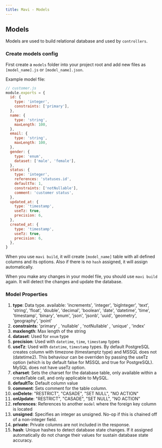 ```yaml
---
title: Mavi - Models
---
```


## Models

Models are used to build relational database and used by `controllers`.

### Create models config

First create a `models` folder into your project root and add new files as `[model_name].js` or `[model_name].json`.

Example model file:

```js
// customer.js
module.exports = {
  id: {
    type: 'integer',
    constraints: ['primary'],
  },
  name: {
    type: 'string',
    maxLength: 100,
  },
  email: {
    type: 'string',
    maxLength: 100,
  },
  gender: {
    type: 'enum',
    dataset: ['male', 'female'],
  },
  status: {
    type: 'integer',
    references: 'statuses.id',
    defaultTo: 1,
    constraints: ['notNullable'],
    comment: 'customer status',
  },
  updated_at: {
    type: 'timestamp',
    useTz: true,
    precision: 6,
  },
  created_at: {
    type: 'timestamp',
    useTz: true,
    precision: 6,
  },
}
```

When you use `mavi build`, it will create `[model_name]` table with all defined columns and its options. Also if there is no `hash` assigned, it will assign automatically.

When you make any changes in your model file, you should use `mavi build` again. It will detect the changes and update the database.

### Model Properties

1. **type**: Data type. available: 'increments', 'integer', 'bigInteger', 'text', 'string', 'float', 'double', 'decimal', 'boolean', 'date', 'datetime', 'time', 'timestamp', 'binary', 'enum', 'json', 'jsonb', 'uuid', 'geometry', 'geography', 'point'
1. **constraints**: 'primary' , 'nullable' , 'notNullable' , 'unique' , 'index'
1. **maxlength**: Max length of the string
1. **dataset**: Used for `enum` type
1. **precision**: Used with `datetime`, `time`, `timestamp` types
1. **useTz**: Used with `datetime`, `timestamp` types. By default PostgreSQL creates column with timezone (timestamptz type) and MSSQL does not (datetime2). This behaviour can be overriden by passing the useTz option (which is by default false for MSSQL and true for PostgreSQL). MySQL does not have useTz option.
1. **charset**: Sets the charset for the database table, only available within a createTable call, and only applicable to MySQL.
1. **defaultTo**: Default column value
1. **comment**: Sets comment for the table column.
1. **onDelete**: "RESTRICT", "CASADE", "SET NULL", "NO ACTION"
1. **onUpdate**: "RESTRICT", "CASADE", "SET NULL", "NO ACTION"
1. **references**: References to another `model` where the foreign key column is located
1. **unsigned**: Specifies an integer as unsigned. No-op if this is chained off of a non-integer field.
1. **private**: Private columns are not included in the response.
1. **hash**: Unique hashes to detect database state changes. If it assigned automatically do not change their values for sustain database state accuracy.
